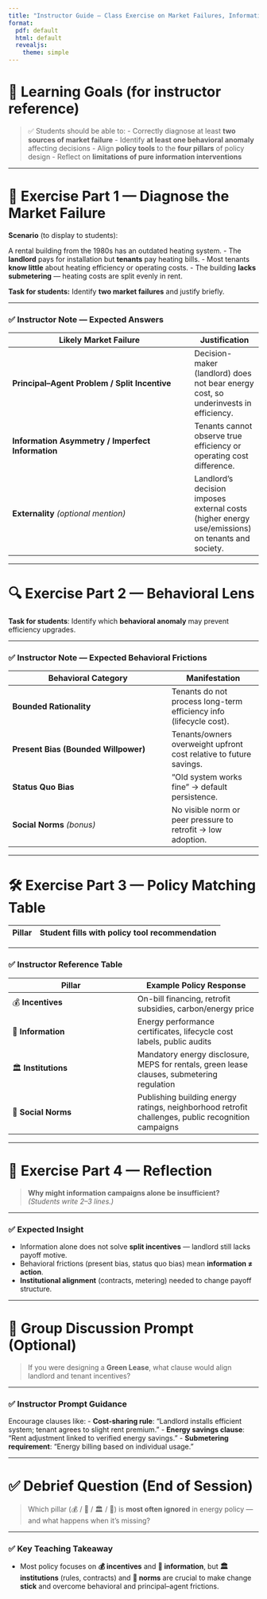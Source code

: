 ```yaml
---
title: "Instructor Guide — Class Exercise on Market Failures, Information Problems, and Behavioral Anomalies"
format:
  pdf: default
  html: default
  revealjs: 
    theme: simple
---
```


# 🎯 Learning Goals (for instructor reference)

> ✅ Students should be able to:
> - Correctly diagnose at least **two sources of market failure**
> - Identify **at least one behavioral anomaly** affecting decisions
> - Align **policy tools** to the **four pillars** of policy design
> - Reflect on **limitations of pure information interventions**

---

# 🧩 Exercise Part 1 — Diagnose the Market Failure

**Scenario** (to display to students):

A rental building from the 1980s has an outdated heating system.
- The **landlord** pays for installation but **tenants** pay heating bills.
- Most tenants **know little** about heating efficiency or operating costs.
- The building **lacks submetering** — heating costs are split evenly in rent.

**Task for students:** Identify **two market failures** and justify briefly.

---

::: callout-teacher
### ✅ **Instructor Note — Expected Answers**

| Likely Market Failure               | Justification |
|----------------------------------|-------------|
| **Principal–Agent Problem / Split Incentive** | Decision-maker (landlord) does not bear energy cost, so underinvests in efficiency. |
| **Information Asymmetry / Imperfect Information** | Tenants cannot observe true efficiency or operating cost difference. |
| **Externality** *(optional mention)* | Landlord’s decision imposes external costs (higher energy use/emissions) on tenants and society. |
:::

---

# 🔍 Exercise Part 2 — Behavioral Lens

**Task for students**: Identify which **behavioral anomaly** may prevent efficiency upgrades.



---

::: callout-teacher
### ✅ **Instructor Note — Expected Behavioral Frictions**

| Behavioral Category     | Manifestation |
|------------------------|--------------|
| **Bounded Rationality** | Tenants do not process long-term efficiency info (lifecycle cost). |
| **Present Bias (Bounded Willpower)** | Tenants/owners overweight upfront cost relative to future savings. |
| **Status Quo Bias**     | "Old system works fine" → default persistence. |
| **Social Norms** *(bonus)* | No visible norm or peer pressure to retrofit → low adoption. |
:::

---

# 🛠 Exercise Part 3 — Policy Matching Table

| Pillar | Student fills with policy tool recommendation |
|--------|----------------------------------------------|

---

::: callout-teacher
### ✅ **Instructor Reference Table**

| Pillar                  | Example Policy Response |
|------------------------|------------------------|
| 💰 **Incentives**       | On-bill financing, retrofit subsidies, carbon/energy price |
| 🧠 **Information**      | Energy performance certificates, lifecycle cost labels, public audits |
| 🏛 **Institutions**     | Mandatory energy disclosure, MEPS for rentals, green lease clauses, submetering regulation |
| 🤝 **Social Norms**     | Publishing building energy ratings, neighborhood retrofit challenges, public recognition campaigns |
:::

---

# 🧠 Exercise Part 4 — Reflection

> **Why might information campaigns alone be insufficient?**  
> *(Students write 2–3 lines.)*

---

::: callout-teacher
### ✅ **Expected Insight**

- Information alone does not solve **split incentives** — landlord still lacks payoff motive.
- Behavioral frictions (present bias, status quo bias) mean **information ≠ action**.
- **Institutional alignment** (contracts, metering) needed to change payoff structure.
:::

---

# 💬 Group Discussion Prompt (Optional)

> If you were designing a **Green Lease**, what clause would align landlord and tenant incentives?

---

::: callout-teacher
### ✅ **Instructor Prompt Guidance**

Encourage clauses like:
- **Cost-sharing rule**: "Landlord installs efficient system; tenant agrees to slight rent premium."
- **Energy savings clause**: "Rent adjustment linked to verified energy savings."
- **Submetering requirement**: "Energy billing based on individual usage."
:::

---

# ✅ Debrief Question (End of Session)

> Which pillar (💰 / 🧠 / 🏛 / 🤝) is **most often ignored** in energy policy — and what happens when it's missing?

---

::: callout-teacher
### ✅ **Key Teaching Takeaway**

- Most policy focuses on **💰 incentives** and **🧠 information**, but **🏛 institutions** (rules, contracts) and **🤝 norms** are crucial to make change **stick** and overcome behavioral and principal–agent frictions.
:::


